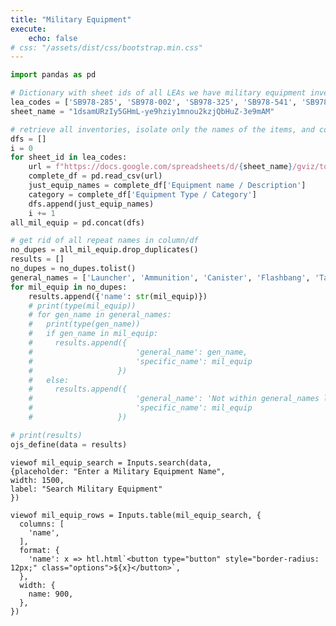 ```yaml
---
title: "Military Equipment"
execute:
    echo: false
# css: "/assets/dist/css/bootstrap.min.css"
---
```


```python
import pandas as pd
```

```python
# Dictionary with sheet ids of all LEAs we have military equipment inventories of 
lea_codes = ['SB978-285', 'SB978-002', 'SB978-325', 'SB978-541', 'SB978-413', 'SB978-800', 'SB978-740', 'SB978-457', 'SB978-021', 'SB978-083', 'SB978-085', 'SB978-100', 'SB978-165', 'SB978-175', 'SB978-197', 'SB978-192', 'SB978-200', 'SB978-258', 'SB978-276', 'SB978-284', 'SB978-373', 'SB978-381', 'SB978-392', 'SB978-403', 'SB978-412', 'SB978-422', 'SB978-447', 'SB978-460', 'SB978-463', 'SB978-492', 'SB978-584', 'SB978-603', 'SB978-620']
sheet_name = "1dsamURzIy5GHmL-ye9hziy1mnou2kzjQbHuZ-3e9mAM"
```

```python
# retrieve all inventories, isolate only the names of the items, and concat all dfs
dfs = []
i = 0
for sheet_id in lea_codes: 
    url = f"https://docs.google.com/spreadsheets/d/{sheet_name}/gviz/tq?tqx=out:csv&sheet={sheet_id}"
    complete_df = pd.read_csv(url)
    just_equip_names = complete_df['Equipment name / Description']
    category = complete_df['Equipment Type / Category']
    dfs.append(just_equip_names)
    i += 1
all_mil_equip = pd.concat(dfs)

```

```python
# get rid of all repeat names in column/df
no_dupes = all_mil_equip.drop_duplicates()
results = []
no_dupes = no_dupes.tolist()
general_names = ['Launcher', 'Ammunition', 'Canister', 'Flashbang', 'Taser Shockwave', 'Long Range Acoustic Device']
for mil_equip in no_dupes:
    results.append({'name': str(mil_equip)})
    # print(type(mil_equip)) 
    # for gen_name in general_names:
    #   print(type(gen_name))
    #   if gen_name in mil_equip:
    #     results.append({
    #                       'general_name': gen_name, 
    #                       'specific_name': mil_equip
    #                   })
    #   else:
    #     results.append({
    #                       'general_name': 'Not within general_names list', 
    #                       'specific_name': mil_equip
    #                   })

# print(results)
ojs_define(data = results)
```



```ojs
viewof mil_equip_search = Inputs.search(data, 
{placeholder: "Enter a Military Equipment Name", 
width: 1500,
label: "Search Military Equipment"
})

viewof mil_equip_rows = Inputs.table(mil_equip_search, {
  columns: [
    'name',
  ],
  format: {
    'name': x => htl.html`<button type="button" style="border-radius: 12px;" class="options">${x}</button>`,
  },
  width: { 
    name: 900,
  },
})
```

